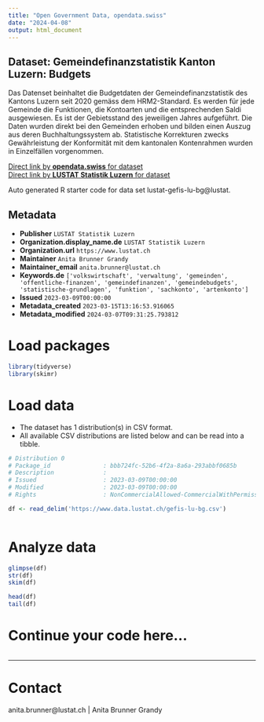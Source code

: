 ```yaml
---
title: "Open Government Data, opendata.swiss"
date: "2024-04-08"
output: html_document
---
```


## Dataset: Gemeindefinanzstatistik Kanton Luzern: Budgets

Das Datenset beinhaltet die Budgetdaten der  Gemeindefinanzstatistik des Kantons Luzern seit 2020 gemäss dem HRM2-Standard. Es werden für jede Gemeinde die Funktionen, die Kontoarten und die entsprechenden Saldi ausgewiesen. Es ist der Gebietsstand des jeweiligen Jahres aufgeführt. Die Daten wurden direkt bei den Gemeinden erhoben und bilden einen Auszug aus deren Buchhaltungssystem ab. Statistische Korrekturen zwecks Gewährleistung der Konformität mit dem kantonalen Kontenrahmen wurden in Einzelfällen vorgenommen.

[Direct link by **opendata.swiss** for dataset](https://opendata.swiss/de/dataset/gemeindefinanzstatistik-kanton-luzern-bg)<br>
[Direct link by **LUSTAT Statistik Luzern** for dataset](https://www.lustat.ch/daten?stichwort=Gemeindebudgets%20HRM2)

Auto generated R starter code for data set lustat-gefis-lu-bg@lustat.

## Metadata

- **Publisher** `LUSTAT Statistik Luzern`
- **Organization.display_name.de** `LUSTAT Statistik Luzern`
- **Organization.url** `https://www.lustat.ch`
- **Maintainer** `Anita Brunner Grandy`
- **Maintainer_email** `anita.brunner@lustat.ch`
- **Keywords.de** `['volkswirtschaft', 'verwaltung', 'gemeinden', 'offentliche-finanzen', 'gemeindefinanzen', 'gemeindebudgets', 'statistische-grundlagen', 'funktion', 'sachkonto', 'artenkonto']`
- **Issued** `2023-03-09T00:00:00`
- **Metadata_created** `2023-03-15T13:16:53.916065`
- **Metadata_modified** `2024-03-07T09:31:25.793812`


# Load packages

```r

library(tidyverse)
library(skimr)

```

# Load data

-   The dataset has 1 distribution(s) in CSV format.
-   All available CSV distributions are listed below and can be read into a tibble.

```r

# Distribution 0
# Package_id               : bbb724fc-52b6-4f2a-8a6a-293abbf0685b
# Description              : 
# Issued                   : 2023-03-09T00:00:00
# Modified                 : 2023-03-09T00:00:00
# Rights                   : NonCommercialAllowed-CommercialWithPermission-ReferenceRequired

df <- read_delim('https://www.data.lustat.ch/gefis-lu-bg.csv')



```

# Analyze data

```r

glimpse(df)
str(df)
skim(df)

head(df)
tail(df)

```

# Continue your code here...

```r

```

------------------------------------------------------------------------

# Contact

anita.brunner@lustat.ch | Anita Brunner Grandy
